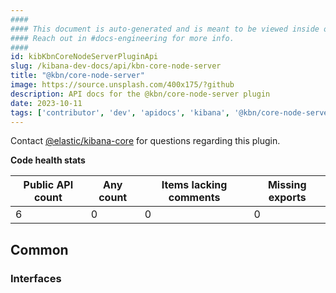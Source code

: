 ```yaml
---
####
#### This document is auto-generated and is meant to be viewed inside our experimental, new docs system.
#### Reach out in #docs-engineering for more info.
####
id: kibKbnCoreNodeServerPluginApi
slug: /kibana-dev-docs/api/kbn-core-node-server
title: "@kbn/core-node-server"
image: https://source.unsplash.com/400x175/?github
description: API docs for the @kbn/core-node-server plugin
date: 2023-10-11
tags: ['contributor', 'dev', 'apidocs', 'kibana', '@kbn/core-node-server']
---
```




Contact [@elastic/kibana-core](https://github.com/orgs/elastic/teams/kibana-core) for questions regarding this plugin.

**Code health stats**

| Public API count  | Any count | Items lacking comments | Missing exports |
|-------------------|-----------|------------------------|-----------------|
| 6 | 0 | 0 | 0 |

## Common

### Interfaces
<DocDefinitionList data={kbnCoreNodeServerObj.common.interfaces}/>

